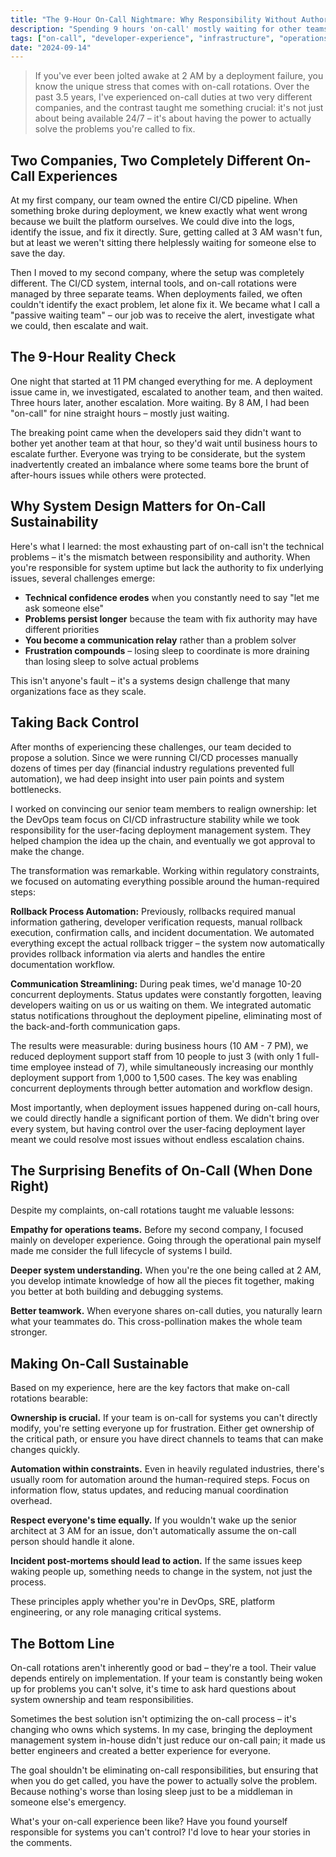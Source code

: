 ```yaml
---
title: "The 9-Hour On-Call Nightmare: Why Responsibility Without Authority Burns Out Teams"
description: "Spending 9 hours 'on-call' mostly waiting for other teams to respond taught me a harsh lesson: the most exhausting part of on-call isn't technical problems—it's having responsibility without authority. This is the story of how we transformed from a 'passive waiting team' to owning our systems, reducing support staff from 10 to 3 people while handling 50% more deployments. Includes practical lessons on making on-call sustainable and why system ownership matters more than process optimization."
tags: ["on-call", "developer-experience", "infrastructure", "operations", "burnout", "system-ownership"]
date: "2024-09-14"
---
```



> If you've ever been jolted awake at 2 AM by a deployment failure, you know the unique stress that comes with on-call rotations. Over the past 3.5 years, I've experienced on-call duties at two very different companies, and the contrast taught me something crucial: it's not just about being available 24/7 – it's about having the power to actually solve the problems you're called to fix.

## Two Companies, Two Completely Different On-Call Experiences

At my first company, our team owned the entire CI/CD pipeline. When something broke during deployment, we knew exactly what went wrong because we built the platform ourselves. We could dive into the logs, identify the issue, and fix it directly. Sure, getting called at 3 AM wasn't fun, but at least we weren't sitting there helplessly waiting for someone else to save the day.

Then I moved to my second company, where the setup was completely different. The CI/CD system, internal tools, and on-call rotations were managed by three separate teams. When deployments failed, we often couldn't identify the exact problem, let alone fix it. We became what I call a "passive waiting team" – our job was to receive the alert, investigate what we could, then escalate and wait.

## The 9-Hour Reality Check

One night that started at 11 PM changed everything for me. A deployment issue came in, we investigated, escalated to another team, and then waited. Three hours later, another escalation. More waiting. By 8 AM, I had been "on-call" for nine straight hours – mostly just waiting.

The breaking point came when the developers said they didn't want to bother yet another team at that hour, so they'd wait until business hours to escalate further. Everyone was trying to be considerate, but the system inadvertently created an imbalance where some teams bore the brunt of after-hours issues while others were protected.

## Why System Design Matters for On-Call Sustainability

Here's what I learned: the most exhausting part of on-call isn't the technical problems – it's the mismatch between responsibility and authority. When you're responsible for system uptime but lack the authority to fix underlying issues, several challenges emerge:

- **Technical confidence erodes** when you constantly need to say "let me ask someone else"
- **Problems persist longer** because the team with fix authority may have different priorities
- **You become a communication relay** rather than a problem solver
- **Frustration compounds** – losing sleep to coordinate is more draining than losing sleep to solve actual problems

This isn't anyone's fault – it's a systems design challenge that many organizations face as they scale.

## Taking Back Control

After months of experiencing these challenges, our team decided to propose a solution. Since we were running CI/CD processes manually dozens of times per day (financial industry regulations prevented full automation), we had deep insight into user pain points and system bottlenecks.

I worked on convincing our senior team members to realign ownership: let the DevOps team focus on CI/CD infrastructure stability while we took responsibility for the user-facing deployment management system. They helped champion the idea up the chain, and eventually we got approval to make the change.

The transformation was remarkable. Working within regulatory constraints, we focused on automating everything possible around the human-required steps:

**Rollback Process Automation:** Previously, rollbacks required manual information gathering, developer verification requests, manual rollback execution, confirmation calls, and incident documentation. We automated everything except the actual rollback trigger – the system now automatically provides rollback information via alerts and handles the entire documentation workflow.

**Communication Streamlining:** During peak times, we'd manage 10-20 concurrent deployments. Status updates were constantly forgotten, leaving developers waiting on us or us waiting on them. We integrated automatic status notifications throughout the deployment pipeline, eliminating most of the back-and-forth communication gaps.

The results were measurable: during business hours (10 AM - 7 PM), we reduced deployment support staff from 10 people to just 3 (with only 1 full-time employee instead of 7), while simultaneously increasing our monthly deployment support from 1,000 to 1,500 cases. The key was enabling concurrent deployments through better automation and workflow design.

Most importantly, when deployment issues happened during on-call hours, we could directly handle a significant portion of them. We didn't bring over every system, but having control over the user-facing deployment layer meant we could resolve most issues without endless escalation chains.

## The Surprising Benefits of On-Call (When Done Right)

Despite my complaints, on-call rotations taught me valuable lessons:

**Empathy for operations teams.** Before my second company, I focused mainly on developer experience. Going through the operational pain myself made me consider the full lifecycle of systems I build.

**Deeper system understanding.** When you're the one being called at 2 AM, you develop intimate knowledge of how all the pieces fit together, making you better at both building and debugging systems.

**Better teamwork.** When everyone shares on-call duties, you naturally learn what your teammates do. This cross-pollination makes the whole team stronger.

## Making On-Call Sustainable

Based on my experience, here are the key factors that make on-call rotations bearable:

**Ownership is crucial.** If your team is on-call for systems you can't directly modify, you're setting everyone up for frustration. Either get ownership of the critical path, or ensure you have direct channels to teams that can make changes quickly.

**Automation within constraints.** Even in heavily regulated industries, there's usually room for automation around the human-required steps. Focus on information flow, status updates, and reducing manual coordination overhead.

**Respect everyone's time equally.** If you wouldn't wake up the senior architect at 3 AM for an issue, don't automatically assume the on-call person should handle it alone.

**Incident post-mortems should lead to action.** If the same issues keep waking people up, something needs to change in the system, not just the process.

These principles apply whether you're in DevOps, SRE, platform engineering, or any role managing critical systems.

## The Bottom Line

On-call rotations aren't inherently good or bad – they're a tool. Their value depends entirely on implementation. If your team is constantly being woken up for problems you can't solve, it's time to ask hard questions about system ownership and team responsibilities.

Sometimes the best solution isn't optimizing the on-call process – it's changing who owns which systems. In my case, bringing the deployment management system in-house didn't just reduce our on-call pain; it made us better engineers and created a better experience for everyone.

The goal shouldn't be eliminating on-call responsibilities, but ensuring that when you do get called, you have the power to actually solve the problem. Because nothing's worse than losing sleep just to be a middleman in someone else's emergency.

What's your on-call experience been like? Have you found yourself responsible for systems you can't control? I'd love to hear your stories in the comments.